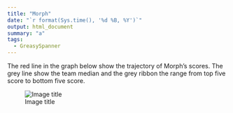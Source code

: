 ```yaml
---
title: "Morph"
date: "`r format(Sys.time(), '%d %B, %Y')`"
output: html_document
summary: "a"
tags:
  - GreasySpanner
---
```


The red line in the graph below show the trajectory of Morph's scores. The grey line show the team median and the grey ribbon the range from top five score to bottom five score.

![Image title](Morph.jpg)
